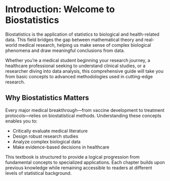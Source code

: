 # Introduction: Welcome to Biostatistics

Biostatistics is the application of statistics to biological and health-related data. This field bridges the gap between mathematical theory and real-world medical research, helping us make sense of complex biological phenomena and draw meaningful conclusions from data.

Whether you're a medical student beginning your research journey, a healthcare professional seeking to understand clinical studies, or a researcher diving into data analysis, this comprehensive guide will take you from basic concepts to advanced methodologies used in cutting-edge research.

:::{.callout-note}
## Why Biostatistics Matters

Every major medical breakthrough—from vaccine development to treatment protocols—relies on biostatistical methods. Understanding these concepts enables you to:

- Critically evaluate medical literature
- Design robust research studies
- Analyze complex biological data
- Make evidence-based decisions in healthcare
:::

This textbook is structured to provide a logical progression from fundamental concepts to specialized applications. Each chapter builds upon previous knowledge while remaining accessible to readers at different levels of statistical background.